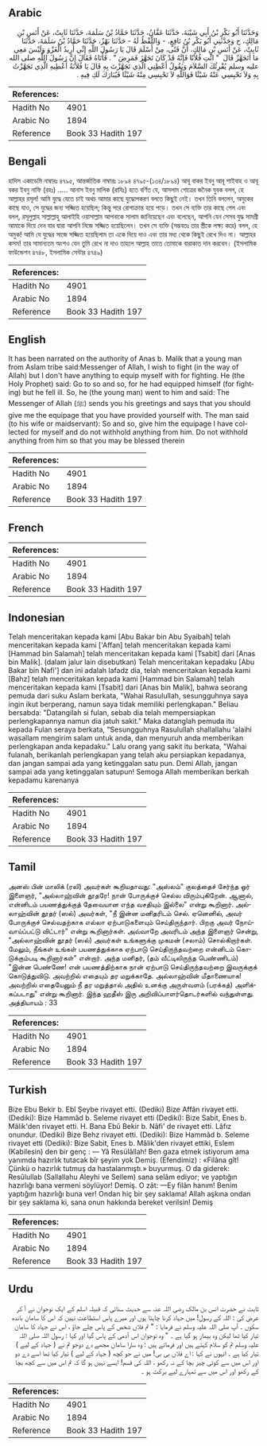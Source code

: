 ## Arabic


<div dir="rtl" lang="ar" style={{fontSize:'larger',backgroundColor:'#f8f9fa',padding:20}}>
وَحَدَّثَنَا أَبُو بَكْرِ بْنُ أَبِي شَيْبَةَ، حَدَّثَنَا عَفَّانُ، حَدَّثَنَا حَمَّادُ بْنُ سَلَمَةَ، حَدَّثَنَا ثَابِتٌ، عَنْ أَنَسِ بْنِ مَالِكٍ، ح وَحَدَّثَنِي أَبُو بَكْرِ بْنُ نَافِعٍ، - وَاللَّفْظُ لَهُ - حَدَّثَنَا بَهْزٌ، حَدَّثَنَا حَمَّادُ بْنُ سَلَمَةَ، حَدَّثَنَا ثَابِتٌ، عَنْ أَنَسِ بْنِ مَالِكٍ، أَنَّ فَتًى، مِنْ أَسْلَمَ قَالَ يَا رَسُولَ اللَّهِ إِنِّي أُرِيدُ الْغَزْوَ وَلَيْسَ مَعِي مَا أَتَجَهَّزُ قَالَ ‏ "‏ ائْتِ فُلاَنًا فَإِنَّهُ قَدْ كَانَ تَجَهَّزَ فَمَرِضَ ‏"‏ ‏.‏ فَأَتَاهُ فَقَالَ إِنَّ رَسُولَ اللَّهِ صلى الله عليه وسلم يُقْرِئُكَ السَّلاَمَ وَيَقُولُ أَعْطِنِي الَّذِي تَجَهَّزْتَ بِهِ قَالَ يَا فُلاَنَةُ أَعْطِيهِ الَّذِي تَجَهَّزْتُ بِهِ وَلاَ تَحْبِسِي عَنْهُ شَيْئًا فَوَاللَّهِ لاَ تَحْبِسِي مِنْهُ شَيْئًا فَيُبَارَكَ لَكِ فِيهِ ‏.‏
</div>
<div style={{backgroundColor:'#f8f9fa',padding:20, marginBottom: 10}}><table> <thead> <tr> <th>References:</th> <th></th> </tr> </thead> <tbody><tr><td>Hadith No</td><td>4901</td></tr><tr><td>Arabic No</td><td>1894</td></tr><tr><td>Reference</td><td>Book 33 Hadith 197</td></tr></tbody></table></div>

## Bengali


<div dir="ltr" lang="bn" style={{fontSize:'larger',backgroundColor:'#f8f9fa',padding:20}}>
হাদিস একাডেমি নাম্বারঃ ৪৭৯৫, আন্তর্জাতিক নাম্বারঃ ১৮৯৪ ৪৭৯৫-(১৩৪/১৮৯৪) আবূ বাকর ইবনু আবূ শাইবাহ ও আবূ বকর ইবনু নাফি (রহঃ) ..... আনাস ইবনু মালিক (রাযিঃ) হতে বর্ণিত যে, আসলাম গোত্রের জনৈক যুবক বলল, হে আল্লাহর রসূল! আমি যুদ্ধে যেতে চাই অথচ আমার কাছে যুদ্ধোপকরণ বলতে কিছুই নেই। তখন তিনি বললেন, অমুকের কাছে যাও, সে যুদ্ধের জন্য সজ্জিত হয়েছিল; কিন্তু পরে রোগাক্রান্ত হয়ে পড়ে। তখন সে ব্যক্তি তার কাছে গেল এবং বলল, রসূলুল্লাহ সাল্লাল্লাহু আলাইহি ওয়াসাল্লাম আপনাকে সালাম জানিয়েছেন এবং বলেছেন, আপনি যেন সেসব যুদ্ধ সামগ্ৰী আমাকে দিয়ে দেন যার দ্বারা আপনি নিজে সজ্জিত হয়েছিলেন। তখন সে ব্যক্তি (সম্ভবতঃ তার স্ত্রীকে লক্ষ্য করে) বলল, হে অমুক! আমি যে যুদ্ধের সাজে সজ্জিত হয়েছিলাম তা একে দিয়ে দাও এবং তার মধ্য থেকে কিছুই রেখে দিও না। আল্লাহর কসম! তার সামান্যতম অংশও যেন তুমি রেখে না দাও তাহলে আল্লাহ তাতে তোমাকে বারাকাত দান করবেন। (ইসলামিক ফাউন্ডেশন ৪৭৪৮, ইসলামিক সেন্টার ৪৭৪৯)
</div>
<div style={{backgroundColor:'#f8f9fa',padding:20, marginBottom: 10}}><table> <thead> <tr> <th>References:</th> <th></th> </tr> </thead> <tbody><tr><td>Hadith No</td><td>4901</td></tr><tr><td>Arabic No</td><td>1894</td></tr><tr><td>Reference</td><td>Book 33 Hadith 197</td></tr></tbody></table></div>

## English


<div dir="ltr" lang="en" style={{fontSize:'larger',backgroundColor:'#f8f9fa',padding:20}}>
It has been narrated on the authority of Anas b. Malik that a young man from Aslam tribe said:Messenger of Allah, I wish to fight (in the way of Allah) but I don't have anything to equip myself with for fighting. He (the Holy Prophet) said: Go to so and so, for he had equipped himself (for fighting) but he fell ill. So, he (the young man) went to him and said: The Messenger of Allah (ﷺ) sends you his greetings and says that you should give me the equipage that you have provided yourself with. The man said (to his wife or maidservant): So and so, give him the equipage I have collected for myself and do not withhold anything from him. Do not withhold anything from him so that you may be blessed therein
</div>
<div style={{backgroundColor:'#f8f9fa',padding:20, marginBottom: 10}}><table> <thead> <tr> <th>References:</th> <th></th> </tr> </thead> <tbody><tr><td>Hadith No</td><td>4901</td></tr><tr><td>Arabic No</td><td>1894</td></tr><tr><td>Reference</td><td>Book 33 Hadith 197</td></tr></tbody></table></div>

## French


<div dir="ltr" lang="fr" style={{fontSize:'larger',backgroundColor:'#f8f9fa',padding:20}}>

</div>
<div style={{backgroundColor:'#f8f9fa',padding:20, marginBottom: 10}}><table> <thead> <tr> <th>References:</th> <th></th> </tr> </thead> <tbody><tr><td>Hadith No</td><td>4901</td></tr><tr><td>Arabic No</td><td>1894</td></tr><tr><td>Reference</td><td>Book 33 Hadith 197</td></tr></tbody></table></div>

## Indonesian


<div dir="ltr" lang="id" style={{fontSize:'larger',backgroundColor:'#f8f9fa',padding:20}}>
Telah menceritakan kepada kami [Abu Bakar bin Abu Syaibah] telah menceritakan kepada kami ['Affan] telah menceritakan kepada kami [Hammad bin Salamah] telah menceritakan kepada kami [Tsabit] dari [Anas bin Malik]. (dalam jalur lain disebutkan) Telah menceritakan kepadaku [Abu Bakar bin Nafi'] dan ini adalah lafadz dia, telah menceritakan kepada kami [Bahz] telah menceritakan kepada kami [Hammad bin Salamah] telah menceritakan kepada kami [Tsabit] dari [Anas bin Malik], bahwa seorang pemuda dari suku Aslam berkata, "Wahai Rasulullah, sesungguhnya saya ingin ikut berperang, namun saya tidak memiliki perlengkapan." Beliau bersabda: "Datangilah si fulan, sebab dia telah mempersiapkan perlengkapannya namun dia jatuh sakit." Maka datanglah pemuda itu kepada Fulan seraya berkata, "Sesungguhnya Rasulullah shallallahu 'alaihi wasallam mengirim salam untuk anda, dan menyuruh anda memberikan perlengkapan anda kepadaku." Lalu orang yang sakit itu berkata, "Wahai fulanah, berikanlah perlengkapan yang telah aku persiapkan kepadanya, dan jangan sampai ada yang ketinggalan satu pun. Demi Allah, jangan sampai ada yang ketinggalan satupun! Semoga Allah memberikan berkah kepadamu karenanya
</div>
<div style={{backgroundColor:'#f8f9fa',padding:20, marginBottom: 10}}><table> <thead> <tr> <th>References:</th> <th></th> </tr> </thead> <tbody><tr><td>Hadith No</td><td>4901</td></tr><tr><td>Arabic No</td><td>1894</td></tr><tr><td>Reference</td><td>Book 33 Hadith 197</td></tr></tbody></table></div>

## Tamil


<div dir="ltr" lang="ta" style={{fontSize:'larger',backgroundColor:'#f8f9fa',padding:20}}>
அனஸ் பின் மாலிக் (ரலி) அவர்கள் கூறியதாவது: "அஸ்லம்" குலத்தைச் சேர்ந்த ஓர் இளைஞர், "அல்லாஹ்வின் தூதரே! நான் போருக்குச் செல்ல விரும்புகிறேன். ஆனால், என்னிடம் பயணத்துக்குத் தேவையான எந்த வசதியும் இல்லை" என்று கூறினார். அல்லாஹ்வின் தூதர் (ஸல்) அவர்கள், "நீ இன்ன மனிதரிடம் செல். ஏனெனில், அவர் போருக்குச் செல்வதற்காக எல்லா ஏற்பாடுகளையும் செய்திருந்தார். பிறகு அவர் நோய்வாய்ப்பட்டு விட்டார்" என்று கூறினார்கள். அவ்வாறே அவரிடம் அந்த இளைஞர் சென்று, "அல்லாஹ்வின் தூதர் (ஸல்) அவர்கள் உங்களுக்கு முகமன் (சலாம்) சொல்கிறார்கள். மேலும், நீங்கள் உங்கள் பயணத்துக்காக ஏற்பாடு செய்திருந்தவற்றை என்னிடம் கொடுக்கும்படி கூறினார்கள்" என்றார். அந்த மனிதர், (தம் வீட்டிலிருந்த பெண்ணிடம்) "இன்ன பெண்ணே! என் பயணத்திற்காக நான் ஏற்பாடு செய்திருந்தவற்றை இவருக்குக் கொடுத்துவிடு. அவற்றில் எதையும் தர மறுக்காதே. அல்லாஹ்வின் மீதாணையாக! அவற்றில் எதையேனும் நீ தர மறுத்தால் அதில் உனக்கு அருள்வளம் (பரக்கத்) அளிக்கப்படாது" என்று கூறினார். இந்த ஹதீஸ் இரு அறிவிப்பாளர்தொடர்களில் வந்துள்ளது. அத்தியாயம் : 33
</div>
<div style={{backgroundColor:'#f8f9fa',padding:20, marginBottom: 10}}><table> <thead> <tr> <th>References:</th> <th></th> </tr> </thead> <tbody><tr><td>Hadith No</td><td>4901</td></tr><tr><td>Arabic No</td><td>1894</td></tr><tr><td>Reference</td><td>Book 33 Hadith 197</td></tr></tbody></table></div>

## Turkish


<div dir="ltr" lang="tr" style={{fontSize:'larger',backgroundColor:'#f8f9fa',padding:20}}>
Bize Ebu Bekir b. Ebî Şeybe rivayet etti. (Dediki) Bize Affân rivayet etti. (Dediki): Bize Hammâd b. Seleme rivayet etti (Dediki): Bize Sabit, Enes b. Mâlik'den rivayet etti. H. Bana Ebû Bekir b. Nâfi' de rivayet etti. Lâfız onundur. (Dediki) Bize Behz rivayet etti. (Dediki): Bize Hammâd b. Seleme rivayet etti (Dediki): Bize Sabit, Enes b. Mâlik'den rivayet ettiki, Eslem (Kabilesin) den bir genç : — Yâ Resülâllah! Ben gaza etmek istiyorum ama yanımda hazırlık tutacak bîr şeyim yok Demiş. (Efendimiz) : «Filâna gît! Çünkü o hazırlık tutmuş da hastalanmıştı.» buyurmuş. O da giderek: Resûlullab (Sallallahu Aleyhi ve Sellem) sana selâm ediyor; ve yaptığın hazırlığı bana vermeni söylüyor! Demiş. O zât: —Ey filân hanım! Benim yaptığım hazırlığı buna ver! Ondan hiç bir şey saklama! Allah aşkına ondan bir şey saklama ki, sana onun hakkında bereket verilsin! Demiş
</div>
<div style={{backgroundColor:'#f8f9fa',padding:20, marginBottom: 10}}><table> <thead> <tr> <th>References:</th> <th></th> </tr> </thead> <tbody><tr><td>Hadith No</td><td>4901</td></tr><tr><td>Arabic No</td><td>1894</td></tr><tr><td>Reference</td><td>Book 33 Hadith 197</td></tr></tbody></table></div>

## Urdu


<div dir="rtl" lang="ur" style={{fontSize:'larger',backgroundColor:'#f8f9fa',padding:20}}>
ثابت نے حضرت انس بن مالک رضی اللہ عنہ سے حدیث سنائی کہ قبیلہ اسلم کے ایک نوجوان نے آ کر عرض کی : اللہ کے رسول! میں جہاد کرنا چاہتا ہوں اور میرے پاس استطاعت نہیں کہ اس کا سامان باندھ سکوں ۔ آپ صلی اللہ علیہ وسلم نے فرمایا : " تم فلاں شخص کے پاس چلے جاؤ ، اس نے جہاد کا سامان تیار کیا تھا لیکن وہ بیمار ہو گیا ہے ۔ " وہ نوجوان اس آدمی کے پاس گیا اور کہا : رسول اللہ صلی اللہ علیہ وسلم تم کو سلام کہتے ہیں اور فرماتے ہیں : وہ سارا سامان مجھے دے دوجو تم نے ( جہاد کے لیے ) تیار کیا ہے ۔ انہوں نے کہا : اے فلاں بی بی! میں نے جو کچھ ( جہاد کے لیے ) تیار کیا تھا اسے دے دو اور اس میں سے کوئی چیز بچا کے نہ رکھو ، اللہ کی قسم! ایسے نہیں ہو گا کہ تم اس میں سے کچھ بچا کے رکھو اور اس میں سے تمہارے لیے برکت ہو ۔
</div>
<div style={{backgroundColor:'#f8f9fa',padding:20, marginBottom: 10}}><table> <thead> <tr> <th>References:</th> <th></th> </tr> </thead> <tbody><tr><td>Hadith No</td><td>4901</td></tr><tr><td>Arabic No</td><td>1894</td></tr><tr><td>Reference</td><td>Book 33 Hadith 197</td></tr></tbody></table></div>